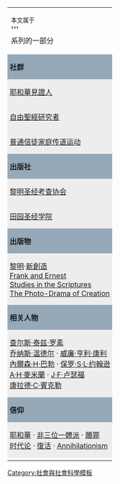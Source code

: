 {| class="navbox vertical-navbox" cellspacing="2px" style="background:#F9FBFF; border-style:solid; border-color: #96A9B9; border-width:2px; float: right; margin: 0 0 1em 1em; width: 240px; text-align:center;"
|-
|  colspan="2" | <small style="display:block;">本文属于</small>'''<big style="display:block;">'''{{link-en|圣经研究运动|Bible_Student_movement}}'''</big>系列的一部分
|-
| style="padding:0 5px; background:#96A9B9;" | '''社群'''
|-
| style="padding:0 5px; background:#EDEDED;" | [[耶和華見證人]]
|-
| style="padding:0 5px; background:#EDEDED;" | [[自由聖經研究者]]
|-
| style="padding:0 5px; background:#EDEDED;" | [[普通信徒家庭传道运动]]
|-
| style="padding:0 5px; background:#96A9B9;" | '''出版社'''
|-
| style="padding:0 5px; background:#EDEDED;" | [[黎明圣经考查协会]]
|-
| style="padding:0 5px; background:#EDEDED;" | [[田园圣经学院]]
|-
! style="padding:0 5px; background:#96A9B9;" | '''出版物'''
|-
| style="padding:0 5px; background:#EDEDED;" | [[黎明 (期刊)|黎明]]·[[新創造]]<br />[[Frank and Ernest (broadcast)|Frank and Ernest]]<br />[[Studies in the Scriptures]]<br />[[The Photo-Drama of Creation]]
|-
| style="padding:0 5px; background:#96A9B9;" | '''相关人物'''
|-
| style="padding:0 5px; background:#EDEDED;" | [[查尔斯·泰兹·罗素]]<br />[[乔纳斯·温德尔]] · [[威廉·亨利·康利]]<br />[[內爾森·H·巴勃]] · [[保罗·S·L·约翰逊]]<br />[[亞歷山大·休·麥米蘭|A·H·麥米蘭]] · [[约瑟夫·富兰克林·卢瑟福|J·F·卢瑟福]]<br />[[康拉德·C·賓克勒]]
|-
| style="padding:0 5px; background:#96A9B9;" | '''信仰'''
|-
| style="padding:0 5px; background:#EDEDED;" | [[耶和華]] · [[非三位一體派]] · [[贖罪]] <br />[[时代论]] · [[復活]] · [[Annihilationism]]
|-
| {{navbar|Bible Students}}
|}<noinclude>
[[Category:社會與社會科學模板]]
</noinclude>